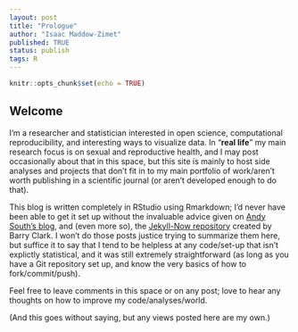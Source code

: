 ```yaml
---
layout: post
title: "Prologue"
author: "Isaac Maddow-Zimet"
published: TRUE
status: publish
tags: R
---
```



```r
knitr::opts_chunk$set(echo = TRUE)
```

## Welcome

I'm a researcher and statistician interested in open science, computational reproducibility, and interesting ways to visualize data. In "**real life**" my main research focus is on sexual and reproductive health, and I may post occasionally about that in this space, but this site is mainly to host side analyses and projects that don't fit in to my main portfolio of work/aren't worth publishing in a scientific journal (or aren't developed enough to do that).

This blog is written completely in RStudio using Rmarkdown; I'd never have been able to get it set up without the invaluable advice given on [Andy South's blog](http://andysouth.github.io/blog-setup/), and (even more so), the [Jekyll-Now repository](https://github.com/barryclark/jekyll-now) created by Barry Clark. I won't do those posts justice trying to summarize them here, but suffice it to say that I tend to be helpless at any code/set-up that isn't explictly statistical, and it was still extremely straightforward (as long as you have a Git repository set up, and know the very basics of how to fork/commit/push).

Feel free to leave comments in this space or on any post; love to hear any thoughts on how to improve my code/analyses/world.

(And this goes without saying, but any views posted here are my own.)




